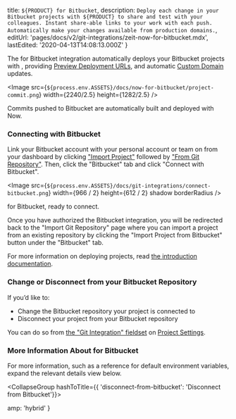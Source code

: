 
  title: `${PRODUCT} for Bitbucket`,
  description: `Deploy each change in your Bitbucket projects with ${PRODUCT} to share and test with your colleagues. Instant share-able links to your work with each push. Automatically make your changes available from production domains.`,
  editUrl: 'pages/docs/v2/git-integrations/zeit-now-for-bitbucket.mdx',
  lastEdited: '2020-04-13T14:08:13.000Z'
}

The <ProductName /> for Bitbucket integration automatically deploys your Bitbucket projects with [<ProductName />](/), providing [Preview Deployment URLs](/docs/v2/platform/deployments#preview), and automatic [Custom Domain](/docs/v2/custom-domains) updates.

<Image
  src={`${process.env.ASSETS}/docs/now-for-bitbucket/project-commit.png`}
  width={2240/2.5}
  height={1282/2.5}
/>
<Caption style={{marginTop: '-40px'}}>Commits pushed to Bitbucket are automatically built and deployed with Now.</Caption>

### Connecting with Bitbucket

Link your Bitbucket account with your personal account or team on <ProductName /> from your dashboard by clicking ["Import Project"](/import) followed by ["From Git Repository"](/import/git). Then, click the "Bitbucket" tab and click "Connect with Bitbucket".

<Image
  src={`${process.env.ASSETS}/docs/git-integrations/connect-bitbucket.png`}
  width={966 / 2}
  height={612 / 2}
  shadow
  borderRadius
/>
<Caption><ProductName /> for Bitbucket, ready to connect.</Caption>

Once you have authorized the Bitbucket integration, you will be redirected back to the "Import Git Repository" page where you can import a project from an existing repository by clicking the "Import Project from Bitbucket" button under the "Bitbucket" tab.

For more information on deploying projects, read [the <ProductName /> introduction documentation](/docs).

### Change or Disconnect from your Bitbucket Repository

If you’d like to:

- Change the Bitbucket repository your project is connected to
- Disconnect your project from your Bitbucket repository

You can do so from [the "Git Integration" fieldset](/docs/v2/platform/projects#git-integration) on [Project Settings](/docs/v2/platform/projects#project-settings).

### More Information About <ProductName /> for Bitbucket

For more information, such as a reference for default environment variables, expand the relevant details view below.

<CollapseGroup hashToTitle={{ 'disconnect-from-bitbucket': 'Disconnect from Bitbucket'}}>
  <Collapse title="Default Behaviour">
    <BitbucketDefaultBehaviour />
  </Collapse>

<Collapse title="System Environment Variables">
  <BitbucketEnvironmentVariables />
</Collapse>

<Collapse title="Disconnect from Bitbucket">
    <BitbucketDisconnecting />
  </Collapse>
</CollapseGroup>


  amp: 'hybrid'
}
